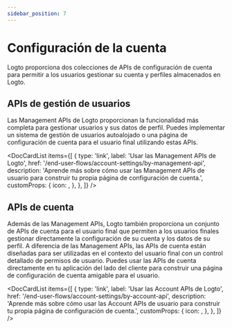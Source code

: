```yaml
---
sidebar_position: 7
---
```



# Configuración de la cuenta

Logto proporciona dos colecciones de APIs de configuración de cuenta para permitir a los usuarios gestionar su cuenta y perfiles almacenados en Logto.

## APIs de gestión de usuarios

Las Management APIs de Logto proporcionan la funcionalidad más completa para gestionar usuarios y sus datos de perfil. Puedes implementar un sistema de gestión de usuarios autoalojado o una página de configuración de cuenta para el usuario final utilizando estas APIs.

<DocCardList
  items={[
    {
      type: 'link',
      label: 'Usar las Management APIs de Logto',
      href: '/end-user-flows/account-settings/by-management-api',
      description:
        'Aprende más sobre cómo usar las Management APIs de usuario para construir tu propia página de configuración de cuenta.',
      customProps: {
        icon: <GearIcon />,
      },
    },
  ]}
/>

## APIs de cuenta

Además de las Management APIs, Logto también proporciona un conjunto de APIs de cuenta para el usuario final que permiten a los usuarios finales gestionar directamente la configuración de su cuenta y los datos de su perfil. A diferencia de las Management APIs, las APIs de cuenta están diseñadas para ser utilizadas en el contexto del usuario final con un control detallado de permisos de usuario. Puedes usar las APIs de cuenta directamente en tu aplicación del lado del cliente para construir una página de configuración de cuenta amigable para el usuario.

<DocCardList
  items={[
    {
      type: 'link',
      label: 'Usar las Account APIs de Logto',
      href: '/end-user-flows/account-settings/by-account-api',
      description:
        'Aprende más sobre cómo usar las Account APIs de usuario para construir tu propia página de configuración de cuenta.',
      customProps: {
        icon: <GearIcon />,
      },
    },
  ]}
/>

